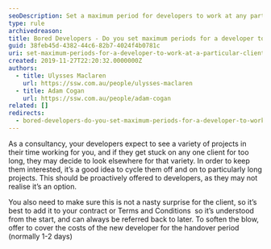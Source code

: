 ```yaml
---
seoDescription: Set a maximum period for developers to work at any particular client, promoting project variety and preventing burnout.
type: rule
archivedreason:
title: Bored Developers - Do you set maximum periods for a developer to work at any particular client?
guid: 38feb45d-4382-44c6-82b7-4024f4b0781c
uri: set-maximum-periods-for-a-developer-to-work-at-a-particular-client
created: 2019-11-27T22:20:32.0000000Z
authors:
  - title: Ulysses Maclaren
    url: https://ssw.com.au/people/ulysses-maclaren
  - title: Adam Cogan
    url: https://ssw.com.au/people/adam-cogan
related: []
redirects:
  - bored-developers-do-you-set-maximum-periods-for-a-developer-to-work-at-any-particular-client
---
```


As a consultancy, your developers expect to see a variety of projects in their time working for you, and if they get stuck on any one client for too long, they may decide to look elsewhere for that variety.
In order to keep them interested, it’s a good idea to cycle them off and on to particularly long projects. This should be proactively offered to developers, as they may not realise it’s an option.

You also need to make sure this is not a nasty surprise for the client, so it’s best to add it to your contract or Terms and Conditions  so it’s understood from the start, and can always be referred back to later. To soften the blow, offer to cover the costs of the new developer for the handover period (normally 1-2 days)